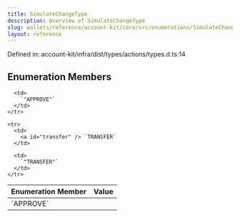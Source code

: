 ```yaml
---
title: SimulateChangeType
description: Overview of SimulateChangeType
slug: wallets/reference/account-kit/core/src/enumerations/SimulateChangeType
layout: reference
---
```


Defined in: account-kit/infra/dist/types/actions/types.d.ts:14

## Enumeration Members

<table>
  <thead>
    <tr>
      <th align="left">Enumeration Member</th>
      <th align="left">Value</th>
    </tr>
  </thead>

  <tbody>
    <tr>
      <td>
        <a id="approve" /> `APPROVE`
      </td>

      <td>
        `"APPROVE"`
      </td>
    </tr>

    <tr>
      <td>
        <a id="transfer" /> `TRANSFER`
      </td>

      <td>
        `"TRANSFER"`
      </td>
    </tr>

  </tbody>
</table>
